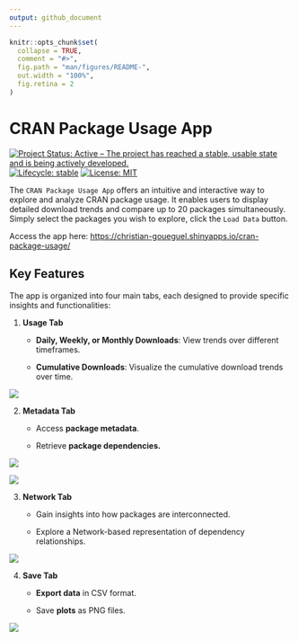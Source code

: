 ```yaml
---
output: github_document
---
```


<!-- README.md is generated from README.Rmd. Please edit that file -->

```r
knitr::opts_chunk$set(
  collapse = TRUE,
  comment = "#>",
  fig.path = "man/figures/README-",
  out.width = "100%",
  fig.retina = 2
)
```

# CRAN Package Usage App

<!-- badges: start -->
[![Project Status: Active – The project has reached a stable, usable
state and is being actively
developed.](https://www.repostatus.org/badges/latest/active.svg)](https://www.repostatus.org/#active)
[![Lifecycle:
stable](https://img.shields.io/badge/lifecycle-stable-brightgreen.svg)](https://lifecycle.r-lib.org/articles/stages.html#stable)
[![License:
MIT](https://img.shields.io/badge/License-MIT-blue.svg)](https://opensource.org/licenses/MIT)
<!-- badges: end -->

The `CRAN Package Usage App` offers an intuitive and interactive way to explore 
and analyze CRAN package usage. It enables users to display detailed download 
trends and compare up to 20 packages simultaneously. Simply select the packages 
you wish to explore, click the `Load Data` button.

Access the app here: <https://christian-goueguel.shinyapps.io/cran-package-usage/>

## Key Features

The app is organized into four main tabs, each designed to provide specific 
insights and functionalities:

1.  **Usage Tab**

    -   **Daily, Weekly, or Monthly Downloads**: View trends over different timeframes.

    -   **Cumulative Downloads**: Visualize the cumulative download trends over time.

![](Images/app_image.png)

2.  **Metadata Tab**

    -   Access **package metadata**.

    -   Retrieve **package dependencies.**

![](Images/app_image2.png)

![](Images/app_image5.png)

3.  **Network Tab**

    -   Gain insights into how packages are interconnected.

    -   Explore a Network-based representation of dependency relationships.

![](Images/app_image3.png)

4.  **Save Tab**

    -   **Export data** in CSV format.

    -   Save **plots** as PNG files.

![](Images/app_image4.png)


